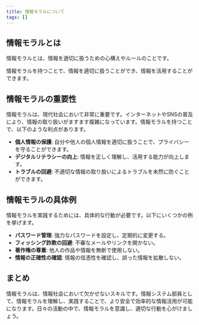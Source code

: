 ```yaml
---
title: 情報モラルについて
tags: []
---
```



## 情報モラルとは

情報モラルとは、情報を適切に扱うための心構えやルールのことです。

情報モラルを持つことで、情報を適切に扱うことができ、情報を活用することができます。

## 情報モラルの重要性

情報モラルは、現代社会において非常に重要です。インターネットやSNSの普及により、情報の取り扱いがますます複雑になっています。情報モラルを持つことで、以下のような利点があります。

- **個人情報の保護**: 自分や他人の個人情報を適切に扱うことで、プライバシーを守ることができます。
- **デジタルリテラシーの向上**: 情報を正しく理解し、活用する能力が向上します。
- **トラブルの回避**: 不適切な情報の取り扱いによるトラブルを未然に防ぐことができます。

## 情報モラルの具体例

情報モラルを実践するためには、具体的な行動が必要です。以下にいくつかの例を挙げます。

- **パスワード管理**: 強力なパスワードを設定し、定期的に変更する。
- **フィッシング詐欺の回避**: 不審なメールやリンクを開かない。
- **著作権の尊重**: 他人の作品や情報を無断で使用しない。
- **情報の正確性の確認**: 情報の信憑性を確認し、誤った情報を拡散しない。

## まとめ

情報モラルは、情報社会において欠かせないスキルです。情報システム部員として、情報モラルを理解し、実践することで、より安全で効率的な情報活用が可能になります。日々の活動の中で、情報モラルを意識し、適切な行動を心がけましょう。
